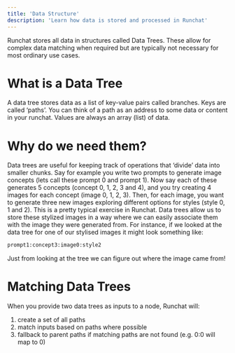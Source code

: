 ```yaml
---
title: 'Data Structure'
description: 'Learn how data is stored and processed in Runchat'
---
```


Runchat stores all data in structures called Data Trees. 
These allow for complex data matching when required but are typically not necessary for most ordinary use cases.

# What is a Data Tree

A data tree stores data as a list of key-value pairs called branches. 
Keys are called ‘paths’. You can think of a path as an address to some data or content in your runchat. 
Values are always an array (list) of data. 

# Why do we need them?

Data trees are useful for keeping track of operations that ‘divide’ data into smaller chunks. Say for example you write two prompts to generate image concepts (lets call these prompt 0 and prompt 1). Now say each of these generates 5 concepts (concept 0, 1, 2, 3 and 4), and you try creating 4 images for each concept (image 0, 1, 2, 3). Then, for each image, you want to generate three new images exploring different options for styles (style 0, 1 and 2). This is a pretty typical exercise in Runchat. Data trees allow us to store these stylized images in a way where we can easily associate them with the image they were generated from. For instance, if we looked at the data tree for one of our stylised images it might look something like: 

```xml
prompt1:concept3:image0:style2
```

Just from looking at the tree we can figure out where the image came from! 

# Matching Data Trees

When you provide two data trees as inputs to a node, Runchat will:

1. create a set of all paths
2. match inputs based on paths where possible
3. fallback to parent paths if matching paths are not found (e.g. 0:0 will map to 0)